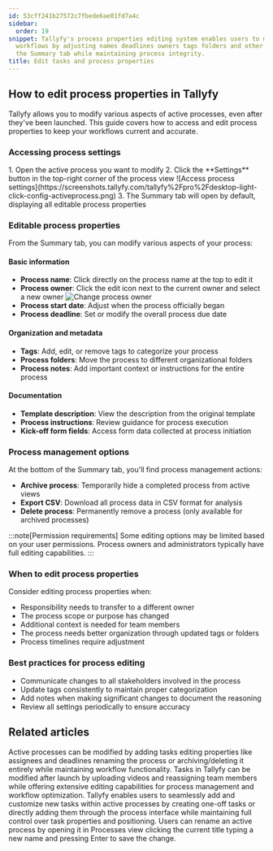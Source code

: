 ```yaml
---
id: 53cff241b27572c7fbede6ae01fd7a4c
sidebar:
  order: 19
snippet: Tallyfy's process properties editing system enables users to modify active
  workflows by adjusting names deadlines owners tags folders and other settings through
  the Summary tab while maintaining process integrity.
title: Edit tasks and process properties
---
```


## How to edit process properties in Tallyfy

Tallyfy allows you to modify various aspects of active processes, even after they've been launched. This guide covers how to access and edit process properties to keep your workflows current and accurate.

### Accessing process settings

<Steps>
1. Open the active process you want to modify
2. Click the **Settings** button in the top-right corner of the process view
   ![Access process settings](https://screenshots.tallyfy.com/tallyfy%2Fpro%2Fdesktop-light-click-config-activeprocess.png)
3. The Summary tab will open by default, displaying all editable process properties
</Steps>

### Editable process properties

From the Summary tab, you can modify various aspects of your process:

#### Basic information

- **Process name**: Click directly on the process name at the top to edit it
- **Process owner**: Click the edit icon next to the current owner and select a new owner
  ![Change process owner](https://screenshots.tallyfy.com/tallyfy%2Fpro%2Fdesktop-light-change-process-owner.png)
- **Process start date**: Adjust when the process officially began
- **Process deadline**: Set or modify the overall process due date

#### Organization and metadata

- **Tags**: Add, edit, or remove tags to categorize your process
- **Process folders**: Move the process to different organizational folders
- **Process notes**: Add important context or instructions for the entire process

#### Documentation

- **Template description**: View the description from the original template
- **Process instructions**: Review guidance for process execution
- **Kick-off form fields**: Access form data collected at process initiation

### Process management options

At the bottom of the Summary tab, you'll find process management actions:

- **Archive process**: Temporarily hide a completed process from active views
- **Export CSV**: Download all process data in CSV format for analysis
- **Delete process**: Permanently remove a process (only available for archived processes)

:::note[Permission requirements]
Some editing options may be limited based on your user permissions. Process owners and administrators typically have full editing capabilities.
:::

### When to edit process properties

Consider editing process properties when:
- Responsibility needs to transfer to a different owner
- The process scope or purpose has changed
- Additional context is needed for team members
- The process needs better organization through updated tags or folders
- Process timelines require adjustment

### Best practices for process editing

- Communicate changes to all stakeholders involved in the process
- Update tags consistently to maintain proper categorization
- Add notes when making significant changes to document the reasoning
- Review all settings periodically to ensure accuracy


## Related articles
<CardGrid>
<LinkTitleCard header="<b>Processes > Edit processes</b>" href="/products/pro/tracking-and-tasks/processes/edit-processes/" > Active processes can be modified by adding tasks editing properties like assignees and deadlines renaming the process or archiving/deleting it entirely while maintaining workflow functionality. </LinkTitleCard>
<LinkTitleCard header="<b>Tasks > Edit tasks</b>" href="/products/pro/tracking-and-tasks/tasks/edit-task/" > Tasks in Tallyfy can be modified after launch by uploading videos and reassigning team members while offering extensive editing capabilities for process management and workflow optimization. </LinkTitleCard>
<LinkTitleCard header="<b>Edit Processes > Add tasks to active processes</b>" href="/products/pro/tracking-and-tasks/processes/edit-processes/how-can-i-add-tasks-to-active-processes-on-tallyfy/" > Tallyfy enables users to seamlessly add and customize new tasks within active processes by creating one-off tasks or directly adding them through the process interface while maintaining full control over task properties and positioning. </LinkTitleCard>
<LinkTitleCard header="<b>Edit Processes > Rename a process</b>" href="/products/pro/tracking-and-tasks/processes/edit-processes/how-can-i-rename-a-process-in-tallyfy/" > Users can rename an active process by opening it in Processes view clicking the current title typing a new name and pressing Enter to save the change. </LinkTitleCard>
</CardGrid>